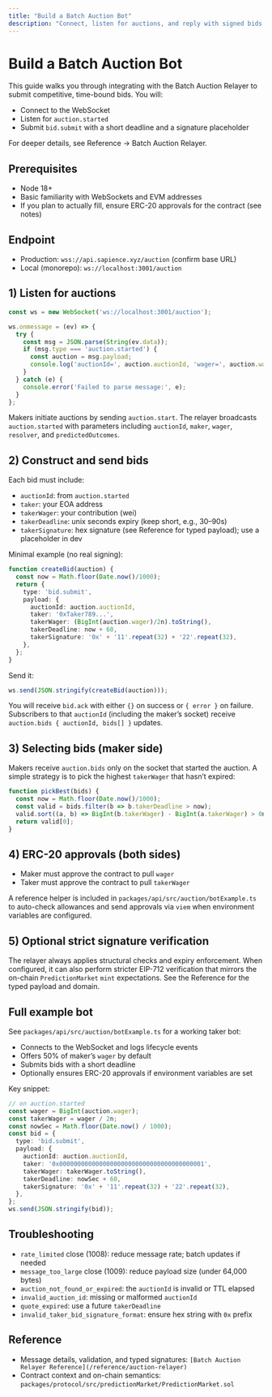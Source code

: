 ```yaml
---
title: "Build a Batch Auction Bot"
description: "Connect, listen for auctions, and reply with signed bids in minutes."
---
```



<BuilderGuideAlert />

# Build a Batch Auction Bot

This guide walks you through integrating with the Batch Auction Relayer to submit competitive, time-bound bids. You will:

- Connect to the WebSocket
- Listen for `auction.started`
- Submit `bid.submit` with a short deadline and a signature placeholder

For deeper details, see Reference → Batch Auction Relayer.

## Prerequisites

- Node 18+
- Basic familiarity with WebSockets and EVM addresses
- If you plan to actually fill, ensure ERC-20 approvals for the contract (see notes)

## Endpoint

- Production: `wss://api.sapience.xyz/auction` (confirm base URL)
- Local (monorepo): `ws://localhost:3001/auction`

## 1) Listen for auctions

```ts
const ws = new WebSocket('ws://localhost:3001/auction');

ws.onmessage = (ev) => {
  try {
    const msg = JSON.parse(String(ev.data));
    if (msg.type === 'auction.started') {
      const auction = msg.payload;
      console.log('auctionId=', auction.auctionId, 'wager=', auction.wager);
    }
  } catch (e) {
    console.error('Failed to parse message:', e);
  }
};
```

Makers initiate auctions by sending `auction.start`. The relayer broadcasts `auction.started` with parameters including `auctionId`, `maker`, `wager`, `resolver`, and `predictedOutcomes`.

## 2) Construct and send bids

Each bid must include:
- `auctionId`: from `auction.started`
- `taker`: your EOA address
- `takerWager`: your contribution (wei)
- `takerDeadline`: unix seconds expiry (keep short, e.g., 30–90s)
- `takerSignature`: hex signature (see Reference for typed payload); use a placeholder in dev

Minimal example (no real signing):
```ts
function createBid(auction) {
  const now = Math.floor(Date.now()/1000);
  return {
    type: 'bid.submit',
    payload: {
      auctionId: auction.auctionId,
      taker: '0xTaker789...',
      takerWager: (BigInt(auction.wager)/2n).toString(),
      takerDeadline: now + 60,
      takerSignature: '0x' + '11'.repeat(32) + '22'.repeat(32),
    },
  };
}
```

Send it:
```ts
ws.send(JSON.stringify(createBid(auction)));
```

You will receive `bid.ack` with either `{}` on success or `{ error }` on failure. Subscribers to that `auctionId` (including the maker’s socket) receive `auction.bids { auctionId, bids[] }` updates.

## 3) Selecting bids (maker side)

Makers receive `auction.bids` only on the socket that started the auction. A simple strategy is to pick the highest `takerWager` that hasn’t expired:

```ts
function pickBest(bids) {
  const now = Math.floor(Date.now()/1000);
  const valid = bids.filter(b => b.takerDeadline > now);
  valid.sort((a, b) => BigInt(b.takerWager) - BigInt(a.takerWager) > 0n ? 1 : -1);
  return valid[0];
}
```

## 4) ERC-20 approvals (both sides)

- Maker must approve the contract to pull `wager`
- Taker must approve the contract to pull `takerWager`

A reference helper is included in `packages/api/src/auction/botExample.ts` to auto-check allowances and send approvals via `viem` when environment variables are configured.

## 5) Optional strict signature verification

The relayer always applies structural checks and expiry enforcement. When configured, it can also perform stricter EIP-712 verification that mirrors the on-chain `PredictionMarket` `mint` expectations. See the Reference for the typed payload and domain.

## Full example bot

See `packages/api/src/auction/botExample.ts` for a working taker bot:
- Connects to the WebSocket and logs lifecycle events
- Offers 50% of maker’s `wager` by default
- Submits bids with a short deadline
- Optionally ensures ERC-20 approvals if environment variables are set

Key snippet:
```ts
// on auction.started
const wager = BigInt(auction.wager);
const takerWager = wager / 2n;
const nowSec = Math.floor(Date.now() / 1000);
const bid = {
  type: 'bid.submit',
  payload: {
    auctionId: auction.auctionId,
    taker: '0x0000000000000000000000000000000000000001',
    takerWager: takerWager.toString(),
    takerDeadline: nowSec + 60,
    takerSignature: '0x' + '11'.repeat(32) + '22'.repeat(32),
  },
};
ws.send(JSON.stringify(bid));
```

## Troubleshooting

- `rate_limited` close (1008): reduce message rate; batch updates if needed
- `message_too_large` close (1009): reduce payload size (under 64,000 bytes)
- `auction_not_found_or_expired`: the `auctionId` is invalid or TTL elapsed
- `invalid_auction_id`: missing or malformed `auctionId`
- `quote_expired`: use a future `takerDeadline`
- `invalid_taker_bid_signature_format`: ensure hex string with `0x` prefix

## Reference

- Message details, validation, and typed signatures: `[Batch Auction Relayer Reference](/reference/auction-relayer)`
- Contract context and on-chain semantics: `packages/protocol/src/predictionMarket/PredictionMarket.sol`

